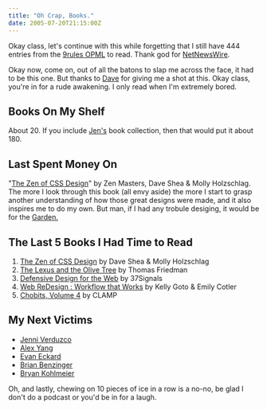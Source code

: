 ```yaml
---
title: "Oh Crap, Books."
date: 2005-07-20T21:15:00Z
---
```


Okay class, let's continue with this while forgetting that I still have 444 entries from the [9rules OPML][1] to read. Thank god for [NetNewsWire][2].

Okay now, come on, out of all the batons to slap me across the face, it had to be this one. But thanks to [Dave][3] for giving me a shot at this. Okay class, you're in for a rude awakening. I only read when I'm extremely bored.

## Books On My Shelf

About 20. If you include [Jen's][4] book collection, then that would put it about 180.

## Last Spent Money On

"[The Zen of CSS Design][5]" by Zen Masters, Dave Shea & Molly Holzschlag. The more I look through this book (all envy aside) the more I start to grasp another understanding of how those great designs were made, and it also inspires me to do my own. But man, if I had any trobule desiging, it would be for the [Garden.][6]

## The Last 5 Books I Had Time to Read

1.  [The Zen of CSS Design][5] by Dave Shea & Molly Holzschlag
2.  [The Lexus and the Olive Tree][7] by Thomas Friedman
3.  [Defensive Design for the Web][8] by 37Signals
4.  [Web ReDesign : Workflow that Works][9] by Kelly Goto & Emily Cotler
5.  [Chobits, Volume 4][10] by CLAMP

## My Next Victims

*   [Jenni Verduzco][4]
*   [Alex Yang][11]
*   [Evan Eckard][12]
*   [Brian Benzinger][13]
*   [Bryan Kohlmeier][14]

Oh, and lastly, chewing on 10 pieces of ice in a row is a no-no, be glad I don't do a podcast or you'd be in for a laugh.

 [1]: http://9rules.com/opml/
 [2]: http://netnewswire.com/
 [3]: http://www.ukthoughts.co.uk/
 [4]: http://www.livejournal.com/users/moon_of_ice/
 [5]: http://www.amazon.com/exec/obidos/redirect?tag=avalonstar-20%26link_code=xm2%26camp=2025%26creative=165953%26path=http://www.amazon.com/gp/redirect.html%253fASIN=0321303474%2526tag=avalonstar-20%2526lcode=xm2%2526cID=2025%2526ccmID=165953%2526location=/o/ASIN/0321303474%25253FSubscriptionId=0EMV44A9A5YT1RVDGZ82 "View product details at Amazon."
 [6]: http://csszengarden.com/
 [7]: http://www.amazon.com/exec/obidos/redirect?tag=avalonstar-20%26link_code=xm2%26camp=2025%26creative=165953%26path=http://www.amazon.com/gp/redirect.html%253fASIN=0385499345%2526tag=avalonstar-20%2526lcode=xm2%2526cID=2025%2526ccmID=165953%2526location=/o/ASIN/0385499345%25253FSubscriptionId=0EMV44A9A5YT1RVDGZ82 "View product details at Amazon."
 [8]: http://www.amazon.com/exec/obidos/redirect?tag=avalonstar-20%26link_code=xm2%26camp=2025%26creative=165953%26path=http://www.amazon.com/gp/redirect.html%253fASIN=073571410X%2526tag=avalonstar-20%2526lcode=xm2%2526cID=2025%2526ccmID=165953%2526location=/o/ASIN/073571410X%25253FSubscriptionId=0EMV44A9A5YT1RVDGZ82 "View product details at Amazon."
 [9]: http://www.amazon.com/exec/obidos/redirect?tag=avalonstar-20%26link_code=xm2%26camp=2025%26creative=165953%26path=http://www.amazon.com/gp/redirect.html%253fASIN=0735714339%2526tag=avalonstar-20%2526lcode=xm2%2526cID=2025%2526ccmID=165953%2526location=/o/ASIN/0735714339%25253FSubscriptionId=0EMV44A9A5YT1RVDGZ82 "View product details at Amazon."
 [10]: http://www.amazon.com/exec/obidos/redirect?tag=avalonstar-20%26link_code=xm2%26camp=2025%26creative=165953%26path=http://www.amazon.com/gp/redirect.html%253fASIN=1591820065%2526tag=avalonstar-20%2526lcode=xm2%2526cID=2025%2526ccmID=165953%2526location=/o/ASIN/1591820065%25253FSubscriptionId=0EMV44A9A5YT1RVDGZ82 "View product details at Amazon."
 [11]: http://imaznation.com/
 [12]: http://viatrax.net/
 [13]: http://solutionwatch.com/
 [14]: http://majorchampionships.com/
